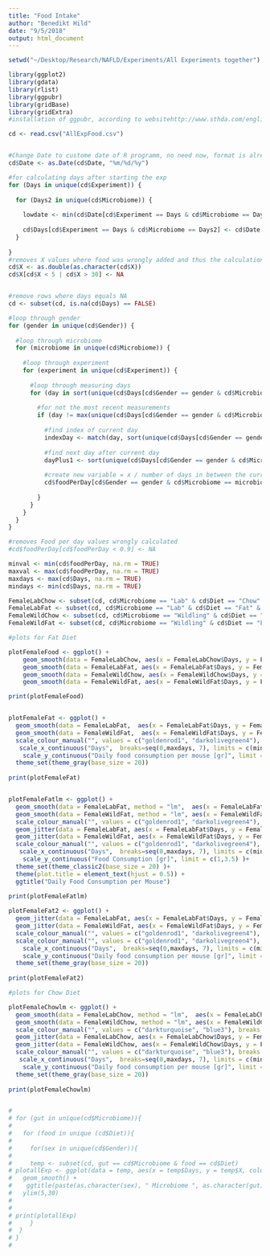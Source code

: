 ```yaml
---
title: "Food Intake"
author: "Benedikt Hild"
date: "9/5/2018"
output: html_document
---
```


```r


setwd("~/Desktop/Research/NAFLD/Experiments/All Experiments together")

library(ggplot2)
library(gdata)
library(rlist)
library(ggpubr)
library(gridBase)
library(gridExtra)
#installation of ggpubr, according to websitehttp://www.sthda.com/english/articles/24-ggpubr-publication-ready-plots/81-ggplot2-easy-way-to-mix-multiple-graphs-on-the-same-page/

cd <- read.csv("AllExpFood.csv")


#Change Date to custome date of R programm, no need now, format is already fine
cd$Date <- as.Date(cd$Date, "%m/%d/%y")

#for calculating days after starting the exp
for (Days in unique(cd$Experiment)) {
  
  for (Days2 in unique(cd$Microbiome)) {
    
    lowdate <- min(cd$Date[cd$Experiment == Days & cd$Microbiome == Days2])
  
    cd$Days[cd$Experiment == Days & cd$Microbiome == Days2] <- cd$Date[cd$Experiment == Days & cd$Microbiome == Days2] - lowdate
  }
  
}
#removes X values where food was wrongly added and thus the calculations are wrong
cd$X <- as.double(as.character(cd$X))
cd$X[cd$X < 5 | cd$X > 30] <- NA


#remove rows where days equals NA
cd <- subset(cd, is.na(cd$Days) == FALSE)

#loop through gender
for (gender in unique(cd$Gender)) {
  
  #loop through microbiome
  for (microbiome in unique(cd$Microbiome)) {
    
    #loop through experiment
    for (experiment in unique(cd$Experiment)) {
    
      #loop through measuring days
      for (day in sort(unique(cd$Days[cd$Gender == gender & cd$Microbiome == microbiome]))) {
        
        #for not the most recent measurements
        if (day != max(unique(cd$Days[cd$Gender == gender & cd$Microbiome == microbiome & cd$Experiment == experiment]))) {
          
          #find index of current day
          indexDay <- match(day, sort(unique(cd$Days[cd$Gender == gender & cd$Microbiome == microbiome & cd$Experiment == experiment])))
          
          #find next day after current day
          dayPlus1 <- sort(unique(cd$Days[cd$Gender == gender & cd$Microbiome == microbiome & cd$Experiment == experiment]))[indexDay + 1]
          
          #create new variable = x / number of days in between the current day and the next day
          cd$foodPerDay[cd$Gender == gender & cd$Microbiome == microbiome & cd$Days == day & cd$Experiment == experiment] <- cd$X[cd$Gender == gender & cd$Microbiome == microbiome & cd$Days == day & cd$Experiment == experiment] / (dayPlus1 - day)
       
        }
      }
    }
  }
}

#removes Food per day values wrongly calculated
#cd$foodPerDay[cd$foodPerDay < 0.9] <- NA

minval <- min(cd$foodPerDay, na.rm = TRUE)
maxval <- max(cd$foodPerDay, na.rm = TRUE)
maxdays <- max(cd$Days, na.rm = TRUE)
mindays <- min(cd$Days, na.rm = TRUE)

FemaleLabChow <- subset(cd, cd$Microbiome == "Lab" & cd$Diet == "Chow" & cd$Gender == "Female")
FemaleLabFat <- subset(cd, cd$Microbiome == "Lab" & cd$Diet == "Fat" & cd$Gender == "Female")
FemaleWildChow <- subset(cd, cd$Microbiome == "Wildling" & cd$Diet == "Chow" & cd$Gender == "Female")
FemaleWildFat <- subset(cd, cd$Microbiome == "Wildling" & cd$Diet == "Fat" & cd$Gender == "Female")

#plots for Fat Diet

plotFemaleFood <- ggplot() +
    geom_smooth(data = FemaleLabChow, aes(x = FemaleLabChow$Days, y = FemaleLabChow$foodPerDay)) +
    geom_smooth(data = FemaleLabFat, aes(x = FemaleLabFat$Days, y = FemaleLabFat$foodPerDay)) +
    geom_smooth(data = FemaleWildChow, aes(x = FemaleWildChow$Days, y = FemaleWildChow$foodPerDay)) +
    geom_smooth(data = FemaleWildFat, aes(x = FemaleWildFat$Days, y = FemaleWildFat$foodPerDay))

print(plotFemaleFood)


plotFemaleFat <- ggplot() +
  geom_smooth(data = FemaleLabFat,  aes(x = FemaleLabFat$Days, y = FemaleLabFat$foodPerDay, color = "Female Lab Fat")) +
  geom_smooth(data = FemaleWildFat,  aes(x = FemaleWildFat$Days, y = FemaleWildFat$foodPerDay, color = "Female Wild Fat")) +
  scale_colour_manual("", values = c("goldenrod1", "darkolivegreen4"), breaks = c("Female Lab Fat", "Female Wild Fat")) +
   scale_x_continuous("Days",  breaks=seq(0,maxdays, 7), limits = c(mindays, maxdays)) +
    scale_y_continuous("Daily food consumption per mouse [gr]", limit = c(1,3.5) )+
  theme_set(theme_gray(base_size = 20))
  
print(plotFemaleFat)


plotFemaleFatlm <- ggplot() +
  geom_smooth(data = FemaleLabFat, method = "lm",  aes(x = FemaleLabFat$Days, y = FemaleLabFat$foodPerDay, color = "Female Lab Fat")) +
  geom_smooth(data = FemaleWildFat, method = "lm", aes(x = FemaleWildFat$Days, y = FemaleWildFat$foodPerDay, color = "Female Wild Fat")) +
  scale_colour_manual("", values = c("goldenrod1", "darkolivegreen4"), breaks = c("Female Lab Fat", "Female Wild Fat")) +
  geom_jitter(data = FemaleLabFat, aes(x = FemaleLabFat$Days, y = FemaleLabFat$foodPerDay, color = "Female Lab Fat")) +
  geom_jitter(data = FemaleWildFat, aes(x = FemaleWildFat$Days, y = FemaleWildFat$foodPerDay, color = "Female Wild Fat")) +
  scale_colour_manual("", values = c("goldenrod1", "darkolivegreen4"), breaks = c("Female Lab Fat", "Female Wild Fat")) +
   scale_x_continuous("Days",  breaks=seq(0,maxdays, 7), limits = c(mindays, maxdays)) +
    scale_y_continuous("Food Consumption [gr]", limit = c(1,3.5) )+
  theme_set(theme_classic2(base_size = 20) )+
  theme(plot.title = element_text(hjust = 0.5)) +
  ggtitle("Daily Food Consumption per Mouse")
 
print(plotFemaleFatlm)

plotFemaleFat2 <- ggplot() +
  geom_jitter(data = FemaleLabFat, aes(x = FemaleLabFat$Days, y = FemaleLabFat$foodPerDay, color = "Female Lab Fat")) +
  geom_jitter(data = FemaleWildFat, aes(x = FemaleWildFat$Days, y = FemaleWildFat$foodPerDay, color = "Female Wild Fat")) +
  scale_colour_manual("", values = c("goldenrod1", "darkolivegreen4"), breaks = c("Female Lab Fat", "Female Wild Fat")) +
  scale_colour_manual("", values = c("goldenrod1", "darkolivegreen4"), breaks = c("Female Lab Fat", "Female Wild Fat")) +
    scale_x_continuous("Days",  breaks=seq(0,maxdays, 7), limits = c(mindays, maxdays)) +
    scale_y_continuous("Daily food consumption per mouse [gr]", limit = c(1,3.5) ) +
  theme_set(theme_gray(base_size = 20))
 
print(plotFemaleFat2)

#plots for Chow Diet

plotFemaleChowlm <- ggplot() +
  geom_smooth(data = FemaleLabChow, method = "lm",  aes(x = FemaleLabChow$Days, y = FemaleLabChow$foodPerDay, color = "Female Lab Chow")) +
  geom_smooth(data = FemaleWildChow, method = "lm", aes(x = FemaleWildChow$Days, y = FemaleWildChow$foodPerDay, color = "Female Wild Chow")) +
  scale_colour_manual("", values = c("darkturquoise", "blue3"), breaks = c("Female Lab Chow", "Female Wild Chow")) +
  geom_jitter(data = FemaleLabChow, aes(x = FemaleLabChow$Days, y = FemaleLabChow$foodPerDay, color = "Female Lab Chow")) +
  geom_jitter(data = FemaleWildChow, aes(x = FemaleWildChow$Days, y = FemaleWildChow$foodPerDay, color = "Female Wild Chow")) +
  scale_colour_manual("", values = c("darkturquoise", "blue3"), breaks = c("Female Lab Chow", "Female Wild Chow")) +
   scale_x_continuous("Days",  breaks=seq(0,maxdays, 7), limits = c(mindays, maxdays)) +
    scale_y_continuous("Daily food consumption per mouse [gr]", limit = c(1,3.5) )+
  theme_set(theme_gray(base_size = 20))
 
print(plotFemaleChowlm)


# 
# for (gut in unique(cd$Microbiome)){
#   
#   for (food in unique (cd$Diet)){
#     
#     for(sex in unique(cd$Gender)){
#     
#     temp <- subset(cd, gut == cd$Microbiome & food == cd$Diet)
# plotallExp <- ggplot(data = temp, aes(x = temp$Days, y = temp$X, color = factor(temp$Experiment)))+
#   geom_smooth() +
#    ggtitle(paste(as.character(sex), " Microbiome ", as.character(gut), " Diet ", as.character(food))) +
#   ylim(5,30)
#     
# 
# print(plotallExp)
#     }
#  }
# }
# 

```
